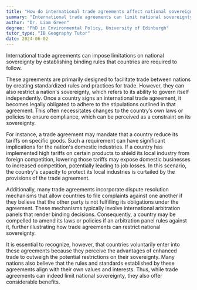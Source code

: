 ```yaml
---
title: "How do international trade agreements affect national sovereignty?"
summary: "International trade agreements can limit national sovereignty by imposing rules that nations must follow."
author: "Dr. Liam Green"
degree: "PhD in Environmental Policy, University of Edinburgh"
tutor_type: "IB Geography Tutor"
date: 2024-06-02
---
```


International trade agreements can impose limitations on national sovereignty by establishing binding rules that countries are required to follow.

These agreements are primarily designed to facilitate trade between nations by creating standardized rules and practices for trade. However, they can also restrict a nation's sovereignty, which refers to its ability to govern itself independently. Once a country signs an international trade agreement, it becomes legally obligated to adhere to the stipulations outlined in that agreement. This often necessitates changes to the country’s own laws or policies to ensure compliance, which can be perceived as a constraint on its sovereignty.

For instance, a trade agreement may mandate that a country reduce its tariffs on specific goods. Such a requirement can have significant implications for the nation's domestic industries. If a country has implemented high tariffs on certain products to shield its local industry from foreign competition, lowering those tariffs may expose domestic businesses to increased competition, potentially leading to job losses. In this scenario, the country's capacity to protect its local industries is curtailed by the provisions of the trade agreement.

Additionally, many trade agreements incorporate dispute resolution mechanisms that allow countries to file complaints against one another if they believe that the other party is not fulfilling its obligations under the agreement. These mechanisms typically involve international arbitration panels that render binding decisions. Consequently, a country may be compelled to amend its laws or policies if an arbitration panel rules against it, further illustrating how trade agreements can restrict national sovereignty.

It is essential to recognize, however, that countries voluntarily enter into these agreements because they perceive the advantages of enhanced trade to outweigh the potential restrictions on their sovereignty. Many nations also believe that the rules and standards established by these agreements align with their own values and interests. Thus, while trade agreements can indeed limit national sovereignty, they also offer considerable benefits.
    